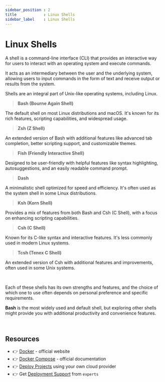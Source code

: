 ```yaml
---
sidebar_position : 2
title            : Linux Shells
sidebar_label    : Linux Shells
---
```


# Linux Shells

A shell is a command-line interface (CLI) that provides an interactive way for users to interact with an operating system and execute commands.

It acts as an intermediary between the user and the underlying system, allowing users to input commands in the form of text and receive output or results from the system. 

Shells are an integral part of Unix-like operating systems, including Linux.


> **Bash (Bourne Again Shell)**

The default shell on most Linux distributions and macOS. It's known for its rich features, scripting capabilities, and widespread usage.

> **Zsh (Z Shell)**

An extended version of Bash with additional features like advanced tab completion, better scripting support, and customizable themes.

> **Fish (Friendly Interactive Shell)**

Designed to be user-friendly with helpful features like syntax highlighting, autosuggestions, and an easily readable command prompt.

> **Dash**

A minimalistic shell optimized for speed and efficiency. It's often used as the system shell in some Linux distributions.

> **Ksh (Korn Shell)**

Provides a mix of features from both Bash and Csh (C Shell), with a focus on enhancing scripting capabilities.

> **Csh (C Shell)**

Known for its C-like syntax and interactive features. It's less commonly used in modern Linux systems.

> **Tcsh (Tenex C Shell)**

An extended version of Csh with additional features and improvements, often used in some Unix systems.

<br />

Each of these shells has its own strengths and features, and the choice of which one to use often depends on personal preference and specific requirements. 

**Bash** is the most widely used and default shell, but exploring other shells might provide you with additional productivity and convenience features.

<br />

## Resources

- 👉 [Docker](https://www.docker.com/) - official website
- 👉 [Docker Compose](https://docs.docker.com/compose/) - official documentation
- 👉 [Deploy Projects](https://deploypro.dev/) using your own cloud provider
- 👉 Get [Deployment Support](https://deploypro.dev/support/) from `experts` 
